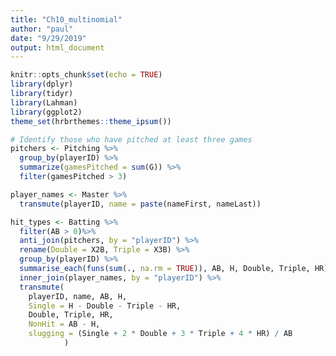 ```yaml
---
title: "Ch10_multinomial"
author: "paul"
date: "9/29/2019"
output: html_document
---
```


```r
knitr::opts_chunk$set(echo = TRUE)
library(dplyr)
library(tidyr)
library(Lahman)
library(ggplot2)
theme_set(hrbrthemes::theme_ipsum())
```

```r
# Identify those who have pitched at least three games
pitchers <- Pitching %>%
  group_by(playerID) %>%
  summarize(gamesPitched = sum(G)) %>%
  filter(gamesPitched > 3)

player_names <- Master %>% 
  transmute(playerID, name = paste(nameFirst, nameLast))

hit_types <- Batting %>%
  filter(AB > 0)%>%
  anti_join(pitchers, by = "playerID") %>% 
  rename(Double = X2B, Triple = X3B) %>% 
  group_by(playerID) %>% 
  summarise_each(funs(sum(., na.rm = TRUE)), AB, H, Double, Triple, HR) %>% 
  inner_join(player_names, by = "playerID") %>% 
  transmute(
    playerID, name, AB, H,
    Single = H - Double - Triple - HR,
    Double, Triple, HR,
    NonHit = AB - H,
    slugging = (Single + 2 * Double + 3 * Triple + 4 * HR) / AB
            )
```

